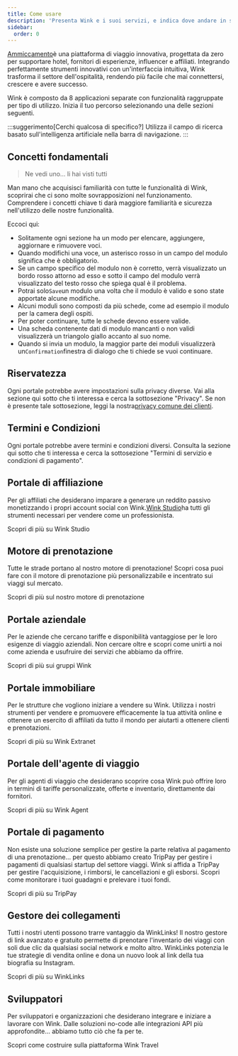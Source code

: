 ```yaml
---
title: Come usare
description: 'Presenta Wink e i suoi servizi, e indica dove andare in seguito.'
sidebar:
  order: 0
---
```


[Ammiccamento](https://wink.travel)è una piattaforma di viaggio innovativa, progettata da zero per supportare hotel, fornitori di esperienze, influencer e affiliati. Integrando perfettamente strumenti innovativi con un'interfaccia intuitiva, Wink trasforma il settore dell'ospitalità, rendendo più facile che mai connettersi, crescere e avere successo.

Wink è composto da 8 applicazioni separate con funzionalità raggruppate per tipo di utilizzo. Inizia il tuo percorso selezionando una delle sezioni seguenti.

:::suggerimento\[Cerchi qualcosa di specifico?]
Utilizza il campo di ricerca basato sull'intelligenza artificiale nella barra di navigazione.
:::

## Concetti fondamentali

> Ne vedi uno... li hai visti tutti

Man mano che acquisisci familiarità con tutte le funzionalità di Wink, scoprirai che ci sono molte sovrapposizioni nel funzionamento.
Comprendere i concetti chiave ti darà maggiore familiarità e sicurezza nell'utilizzo delle nostre funzionalità.

Eccoci qui:

* Solitamente ogni sezione ha un modo per elencare, aggiungere, aggiornare e rimuovere voci.
* Quando modifichi una voce, un asterisco rosso<Badge text="*" variant="danger" size="large" />
  in un campo del modulo significa che è obbligatorio.
* Se un campo specifico del modulo non è corretto, verrà visualizzato un bordo rosso attorno ad esso e sotto il campo del modulo verrà visualizzato del testo rosso che spiega qual è il problema.
* Potrai solo`Save`un modulo una volta che il modulo è valido e sono state apportate alcune modifiche.
* Alcuni moduli sono composti da più schede, come ad esempio il modulo per la camera degli ospiti.
* Per poter continuare, tutte le schede devono essere valide.
* Una scheda contenente dati di modulo mancanti o non validi visualizzerà un triangolo giallo<Badge text="⚠️" variant="caution" size="large" />
  accanto al suo nome.
* Quando si invia un modulo, la maggior parte dei moduli visualizzerà un`Confirmation`finestra di dialogo che ti chiede se vuoi continuare.

## Riservatezza

Ogni portale potrebbe avere impostazioni sulla privacy diverse. Vai alla sezione qui sotto che ti interessa e cerca la sottosezione "Privacy". Se non è presente tale sottosezione, leggi la nostra[privacy comune dei clienti](/booking-engine/privacy).

## Termini e Condizioni

Ogni portale potrebbe avere termini e condizioni diversi. Consulta la sezione qui sotto che ti interessa e cerca la sottosezione "Termini di servizio e condizioni di pagamento".

## Portale di affiliazione

Per gli affiliati che desiderano imparare a generare un reddito passivo monetizzando i propri account social con Wink.[Wink Studio](https://studio.wink.travel)ha tutti gli strumenti necessari per vendere come un professionista.

<LinkButton href="/studio/what-is-studio">
  Scopri di più su Wink Studio
</LinkButton>


## Motore di prenotazione

Tutte le strade portano al nostro motore di prenotazione! Scopri cosa puoi fare con il motore di prenotazione più personalizzabile e incentrato sui viaggi sul mercato.

<LinkButton href="/booking-engine/in-a-nutshell">
  Scopri di più sul nostro motore di prenotazione
</LinkButton>


## Portale aziendale

Per le aziende che cercano tariffe e disponibilità vantaggiose per le loro esigenze di viaggio aziendali. Non cercare oltre e scopri come unirti a noi come azienda e usufruire dei servizi che abbiamo da offrire.

<LinkButton href="/corporate/what-is-group">
  Scopri di più sui gruppi Wink
</LinkButton>


## Portale immobiliare

Per le strutture che vogliono iniziare a vendere su Wink. Utilizza i nostri strumenti per vendere e promuovere efficacemente la tua attività online e ottenere un esercito di affiliati da tutto il mondo per aiutarti a ottenere clienti e prenotazioni.

<LinkButton href="/extranet/what-is-extranet">
  Scopri di più su Wink Extranet
</LinkButton>


## Portale dell'agente di viaggio

Per gli agenti di viaggio che desiderano scoprire cosa Wink può offrire loro in termini di tariffe personalizzate, offerte e inventario, direttamente dai fornitori.

<LinkButton href="/travel-agent/what-is-agent">
  Scopri di più su Wink Agent
</LinkButton>


## Portale di pagamento

Non esiste una soluzione semplice per gestire la parte relativa al pagamento di una prenotazione... per questo abbiamo creato TripPay per gestire i pagamenti di qualsiasi startup del settore viaggi. Wink si affida a TripPay per gestire l'acquisizione, i rimborsi, le cancellazioni e gli esborsi. Scopri come monitorare i tuoi guadagni e prelevare i tuoi fondi.

<LinkButton href="/payment/what-is-trip-pay">
  Scopri di più su TripPay
</LinkButton>


## Gestore dei collegamenti

Tutti i nostri utenti possono trarre vantaggio da WinkLinks! Il nostro gestore di link avanzato e gratuito permette di prenotare l'inventario dei viaggi con soli due clic da qualsiasi social network e molto altro.
WinkLinks potenzia le tue strategie di vendita online e dona un nuovo look al link della tua biografia su Instagram.

<LinkButton href="/link-manager/wink-links">
  Scopri di più su WinkLinks
</LinkButton>


## Sviluppatori

Per sviluppatori e organizzazioni che desiderano integrare e iniziare a lavorare con Wink. Dalle soluzioni no-code alle integrazioni API più approfondite... abbiamo tutto ciò che fa per te.

<LinkButton href="/developers/build-on-wink">
  Scopri come costruire sulla piattaforma Wink Travel
</LinkButton>

